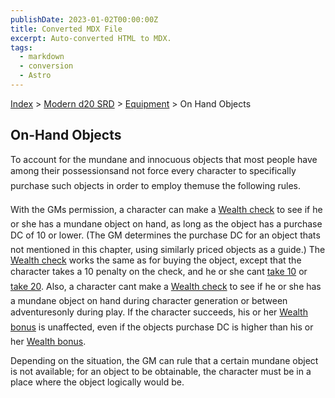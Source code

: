 ```yaml
---
publishDate: 2023-01-02T00:00:00Z
title: Converted MDX File
excerpt: Auto-converted HTML to MDX.
tags:
  - markdown
  - conversion
  - Astro
---
```


[Index](-index) > [Modern d20 SRD](modern-d20-srd-index) > [Equipment](modern-d20-srd-equipment-index) > On Hand Objects

## On-Hand Objects

To account for the mundane and innocuous objects that most people have among their possessionsand not force every character to specifically purchase such objects in order to employ themuse the following rules.

With the GMs permission, a character can make a [Wealth
check](modern-d20-srd-wealth-wealth-check) to see if he or she has a mundane object on hand, as long as the object has a purchase DC of 10 or lower. (The GM determines the purchase DC for an object thats not mentioned in this chapter, using similarly priced objects as a guide.) The [Wealth
check](modern-d20-srd-wealth-wealth-check) works the same as for buying the object, except that the character takes a 10 penalty on the check, and he or she cant [take
10](modern-d20-srd-skills-skill-basics-php#take10-index) or [take 20](modern-d20-srd-skills-skill-basics-php#take20-index). Also, a character cant make a [Wealth
check](modern-d20-srd-wealth-wealth-check) to see if he or she has a mundane object on hand during character generation or between adventuresonly during play. If the character succeeds, his or her [Wealth
bonus](modern-d20-srd-wealth-wealth-bonus) is unaffected, even if the objects purchase DC is higher than his or her [Wealth
bonus](modern-d20-srd-wealth-wealth-bonus).

Depending on the situation, the GM can rule that a certain mundane object is not available; for an object to be obtainable, the character must be in a place where the object logically would be.
